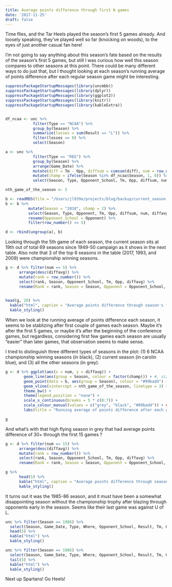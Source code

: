 ```yaml
---
title: Average points difference through first N games
date: '2017-11-25'
draft: false
---
```


Time flies, and the Tar Heels played the season's first 5 games already. And loosely speaking, they've played well so far (knocking on woods), to the eyes of just another casual fan here!

I'm not going to say anything about this season's fate based on the results of the season's first 5 games, but still I was curious how well this season compares to other seasons at this point. There could be many different ways to do just that, but I thought looking at each season's running average of points difference after each regular season game might be interesting.

```r
suppressPackageStartupMessages(library(uncmbb))
suppressPackageStartupMessages(library(dplyr))
suppressPackageStartupMessages(library(ggplot2))
suppressPackageStartupMessages(library(knitr))
suppressPackageStartupMessages(library(kableExtra))


df_ncaa <- unc %>%
            filter(Type == "NCAA") %>%
            group_by(Season) %>% 
            summarize(losses = sum(Result == "L")) %>%
            filter(losses == 0) %>%
            select(Season)

a <- unc %>%
            filter(Type == "REG") %>%
            group_by(Season) %>% 
            arrange(Game_Date) %>%
            mutate(diff = Tm - Opp, diffsum = cumsum(diff), num = row_number(), diffavg = diffsum/num) %>%
            mutate(champ = ifelse(Season %in% df_ncaa$Season, 1, 0)) %>%
            select(Season, Type, Opponent_School, Tm, Opp, diffsum, num, diffavg, champ)

nth_game_of_the_season <- 5

b <- readRDS(file = "/Users/jl939a/projects/blog/backup/current_season.RDS")
b <- b %>% 
          mutate(Season = "2018", champ = 2) %>%
          select(Season, Type, Opponent, Tm, Opp, diffsum, num, diffavg, champ) %>%
          rename(Opponent_School = Opponent) %>%
          filter(row_number() <= 5)

d <- rbind(ungroup(a), b)

```

Looking through the 5th game of each season, the current season sits at 19th out of total 69 seasons since 1949-50 campaign as it shows in the next table. Also note that 3 of the top 6 seasons in the table (2017, 1993, and 2009) were championship winning seasons. 

```r
g <- d %>% filter(num == 5) %>%
      arrange(desc(diffavg)) %>%
      mutate(rank = row_number()) %>%
      select(rank, Season, Opponent_School, Tm, Opp, diffavg) %>%
      rename(Rank = rank, Season = Season, Opponent = Opponent_School, Tm = Tm, Opp = Opp, Avg_Diff = diffavg)
      

head(g, 20) %>% 
  kable("html", caption = "Average points difference through season's first 5 games (showing 5th game opponent)") %>%
  kable_styling()
```

When we look at the running average of points difference each season, it seems to be stablizing after first couple of games each season. Maybe it's after the first 5 games, or maybe it's after the beginning of the conference games, but regardless, considering first few games each season are usually "easier" than later games, that observation seems to make sense. 

I tried to distinguish three different types of seasons in the plot: (1) 6 NCAA championship winning seasons (in black), (2) current season (in carolin blue), and  (3) all the other seasons (in grey).

```r
g <- d %>% ggplot(aes(x = num, y = diffavg)) + 
        geom_line(aes(group = Season, colour = factor(champ))) + #, size = champ)) +
        geom_point(data = b, aes(group = Season), colour = "#99badd") + 
        geom_vline(xintercept = nth_game_of_the_season, linetype = 3) +
        theme_bw() + 
        theme(legend.position = "none") +
        scale_x_continuous(breaks = 5 * c(0:7)) +
        scale_colour_manual(values = c("grey", "black", "#99badd")) + ##99badd
        labs(title = "Running average of points difference after each game for each season since 1949-50 season", x = "Season's First N Games", y = "Avg Points Difference")

g
```

And what's with that high flying season in grey that had average points difference of 30+ through the first 15 games ?

```r
g <- d %>% filter(num == 15) %>% 
      arrange(desc(diffavg)) %>%
      mutate(rank = row_number()) %>%
      select(rank, Season, Opponent_School, Tm, Opp, diffavg) %>%
      rename(Rank = rank, Season = Season, Opponent = Opponent_School, Tm = Tm, Opp = Opp, Avg_Diff = diffavg) 

g %>%
      head(5) %>%
      kable("html", caption = "Average points difference through season's first 15 games (showing 15th game opponent)") %>%
      kable_styling()
```

It turns out it was the 1985-86 season, and it must have been a somewhat disappointing season without the championship trophy after blazing through opponents early in the season. Seems like their last game was against U of L. 

```r

unc %>% filter(Season == 1986) %>% 
  select(Season, Game_Date, Type, Where, Opponent_School, Result, Tm, Opp) %>%
  head(5) %>%
  kable("html") %>%
  kable_styling()

unc %>% filter(Season == 1986) %>% 
  select(Season, Game_Date, Type, Where, Opponent_School, Result, Tm, Opp) %>%
  tail(5) %>%
  kable("html") %>%
  kable_styling()

```

Next up Spartans! Go Heels!
